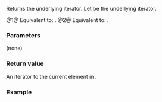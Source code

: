 {{cpp/ranges/enumerate_view/iterator/title|base}}
{{cpp/ranges/enumerate_view/navbar}}

{{dcl begin}}
{{dcl|num=1|since=c++23|1=
constexpr const ranges::iterator_t&lt;Base&gt;&amp; base() const&amp; noexcept;
}}
{{dcl|num=2|since=c++23|1=
constexpr ranges::iterator_t&lt;Base&gt; base() &amp;&amp;;
}}
{{dcl end}}

Returns the underlying iterator. Let {{rlpi|/#Data members|current_}} be the underlying iterator.

@1@ Equivalent to: {{c|return current_;}}.
@2@ Equivalent to: {{c|return std::move(current_);}}.

===Parameters===
(none)

===Return value===
An iterator to the current element in {{tt|enumerate_view}}.

===Example===
{{example
|code=
|output=
}}

{{langlinks|de|es|ja|ru|zh}}